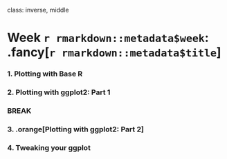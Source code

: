 
class: inverse, middle

# Week `r rmarkdown::metadata$week`: .fancy[`r rmarkdown::metadata$title`]

### 1. Plotting with Base R
### 2. Plotting with ggplot2: Part 1

### BREAK

### 3. .orange[Plotting with ggplot2: Part 2]
### 4. Tweaking your ggplot
